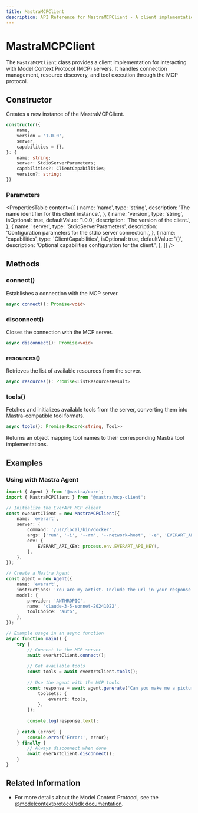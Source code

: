 ```yaml
---
title: MastraMCPClient
description: API Reference for MastraMCPClient - A client implementation for the Model Context Protocol.
---
```


# MastraMCPClient

The `MastraMCPClient` class provides a client implementation for interacting with Model Context Protocol (MCP) servers. It handles connection management, resource discovery, and tool execution through the MCP protocol.

## Constructor

Creates a new instance of the MastraMCPClient.

```typescript
constructor({
    name,
    version = '1.0.0',
    server,
    capabilities = {},
}: {
    name: string;
    server: StdioServerParameters;
    capabilities?: ClientCapabilities;
    version?: string;
})
```

### Parameters

<PropertiesTable
  content={[
    {
      name: 'name',
      type: 'string',
      description: 'The name identifier for this client instance.',
    },
    {
      name: 'version',
      type: 'string',
      isOptional: true,
      defaultValue: '1.0.0',
      description: 'The version of the client.',
    },
    {
      name: 'server',
      type: 'StdioServerParameters',
      description: 'Configuration parameters for the stdio server connection.',
    },
    {
      name: 'capabilities',
      type: 'ClientCapabilities',
      isOptional: true,
      defaultValue: '{}',
      description: 'Optional capabilities configuration for the client.',
    },
  ]}
/>

## Methods

### connect()

Establishes a connection with the MCP server.

```typescript
async connect(): Promise<void>
```

### disconnect()

Closes the connection with the MCP server.

```typescript
async disconnect(): Promise<void>
```

### resources()

Retrieves the list of available resources from the server.

```typescript
async resources(): Promise<ListResourcesResult>
```

### tools()

Fetches and initializes available tools from the server, converting them into Mastra-compatible tool formats.

```typescript
async tools(): Promise<Record<string, Tool>>
```

Returns an object mapping tool names to their corresponding Mastra tool implementations.

## Examples

### Using with Mastra Agent

```typescript
import { Agent } from '@mastra/core';
import { MastraMCPClient } from '@mastra/mcp-client';

// Initialize the EverArt MCP client
const everArtClient = new MastraMCPClient({
    name: 'everart',
    server: {
        command: '/usr/local/bin/docker',
        args: ['run', '-i', '--rm', '--network=host', '-e', 'EVERART_API_KEY', 'mcp/everart'],
        env: {
            EVERART_API_KEY: process.env.EVERART_API_KEY!,
        },
    },
});

// Create a Mastra Agent
const agent = new Agent({
    name: 'everart',
    instructions: 'You are my artist. Include the url in your response.',
    model: {
        provider: 'ANTHROPIC',
        name: 'claude-3-5-sonnet-20241022',
        toolChoice: 'auto',
    },
});

// Example usage in an async function
async function main() {
    try {
        // Connect to the MCP server
        await everArtClient.connect();
        
        // Get available tools
        const tools = await everArtClient.tools();
        
        // Use the agent with the MCP tools
        const response = await agent.generate('Can you make me a picture of a dog?', {
            toolsets: {
                everart: tools,
            },
        });
        
        console.log(response.text);
        
    } catch (error) {
        console.error('Error:', error);
    } finally {
        // Always disconnect when done
        await everArtClient.disconnect();
    }
}
```

## Related Information

- For more details about the Model Context Protocol, see the [@modelcontextprotocol/sdk documentation](https://github.com/modelcontextprotocol/sdk).